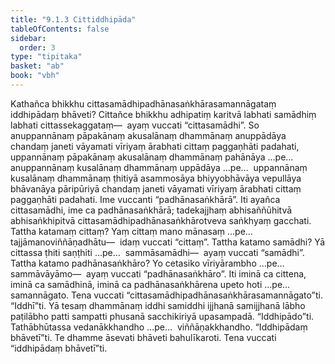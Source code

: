 ```yaml
---
title: "9.1.3 Cittiddhipāda"
tableOfContents: false
sidebar:
  order: 3
type: "tipitaka"
basket: "ab"
book: "vbh"
---
```



<DynamicBreadcrumb />

<Division number="438" book="vbh">

<Paragraph number="1475" book="vbh">
Kathañca bhikkhu cittasamādhipadhānasaṅkhārasamannāgataṃ iddhipādaṃ bhāveti? Cittañce bhikkhu adhipatiṃ karitvā labhati samādhiṃ labhati cittassekaggataṃ—  ayaṃ vuccati “cittasamādhi”. So anuppannānaṃ pāpakānaṃ akusalānaṃ dhammānaṃ anuppādāya chandaṃ janeti vāyamati vīriyaṃ ārabhati cittaṃ paggaṇhāti padahati, uppannānaṃ pāpakānaṃ akusalānaṃ dhammānaṃ pahānāya …pe…  anuppannānaṃ kusalānaṃ dhammānaṃ uppādāya …pe…  uppannānaṃ kusalānaṃ dhammānaṃ ṭhitiyā asammosāya bhiyyobhāvāya vepullāya bhāvanāya pāripūriyā chandaṃ janeti vāyamati vīriyaṃ ārabhati cittaṃ paggaṇhāti padahati. Ime vuccanti “padhānasaṅkhārā”. Iti ayañca cittasamādhi, ime ca padhānasaṅkhārā; tadekajjhaṃ abhisaññūhitvā abhisaṅkhipitvā cittasamādhipadhānasaṅkhārotveva saṅkhyaṃ gacchati.
</Paragraph>

</Division>
<Division number="439" book="vbh">

<Paragraph number="1476" book="vbh">
Tattha katamaṃ cittaṃ? Yaṃ cittaṃ mano mānasaṃ …pe…  tajjāmanoviññāṇadhātu—  idaṃ vuccati “cittaṃ”.
</Paragraph>

<Paragraph number="1477" book="vbh">
Tattha katamo samādhi? Yā cittassa ṭhiti saṇṭhiti …pe…  sammāsamādhi—  ayaṃ vuccati “samādhi”.
</Paragraph>

<Paragraph number="1478" book="vbh">
Tattha katamo padhānasaṅkhāro? Yo cetasiko vīriyārambho …pe…  sammāvāyāmo—  ayaṃ vuccati “padhānasaṅkhāro”. Iti iminā ca cittena, iminā ca samādhinā, iminā ca padhānasaṅkhārena upeto hoti …pe…  samannāgato. Tena vuccati “cittasamādhipadhānasaṅkhārasamannāgato”ti.
</Paragraph>

</Division>
<Division number="440" book="vbh">

<Paragraph number="1479" book="vbh">
“Iddhī”ti. Yā tesaṃ dhammānaṃ iddhi samiddhi ijjhanā samijjhanā lābho paṭilābho patti sampatti phusanā sacchikiriyā upasampadā.
</Paragraph>

<Paragraph number="1480" book="vbh">
“Iddhipādo”ti. Tathābhūtassa vedanākkhandho …pe…  viññāṇakkhandho.
</Paragraph>

<Paragraph number="1481" book="vbh">
“Iddhipādaṃ bhāvetī”ti. Te dhamme āsevati bhāveti bahulīkaroti. Tena vuccati “iddhipādaṃ bhāvetī”ti.
</Paragraph>
</Division>